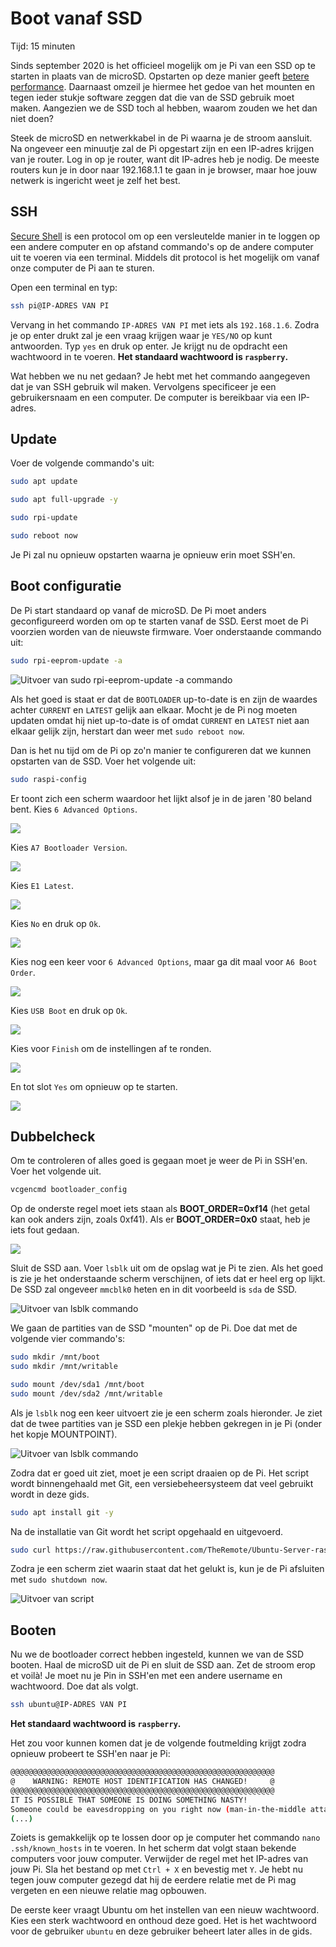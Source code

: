 
# Boot vanaf SSD

<Callout emoji="&#x2139;">
	Tijd: 15 minuten
</Callout>

Sinds september 2020 is het officieel mogelijk om je Pi van een SSD op te starten in plaats van de microSD. Opstarten op deze manier geeft [betere performance](https://www.tomshardware.com/news/raspberry-pi-4-ssd-test,39811.html). Daarnaast omzeil je hiermee het gedoe van het mounten en tegen ieder stukje software zeggen dat die van de SSD gebruik moet maken. Aangezien we de SSD toch al hebben, waarom zouden we het dan niet doen?

Steek de microSD en netwerkkabel in de Pi waarna je de stroom aansluit. Na ongeveer een minuutje zal de Pi opgestart zijn en een IP-adres krijgen van je router. Log in op je router, want dit IP-adres heb je nodig. De meeste routers kun je in door naar 192.168.1.1 te gaan in je browser, maar hoe jouw netwerk is ingericht weet je zelf het best.

## SSH

[Secure Shell](https://nl.wikipedia.org/wiki/Secure_Shell) is een protocol om op een versleutelde manier in te loggen op een andere computer en op afstand commando's op de andere computer uit te voeren via een terminal. Middels dit protocol is het mogelijk om vanaf onze computer de Pi aan te sturen.

Open een terminal en typ:

```bash
ssh pi@IP-ADRES VAN PI
```

Vervang in het commando `IP-ADRES VAN PI` met iets als `192.168.1.6`. Zodra je op enter drukt zal je een vraag krijgen waar je `YES/NO` op kunt antwoorden. Typ `yes` en druk op enter. Je krijgt nu de opdracht een wachtwoord in te voeren. **Het standaard wachtwoord is `raspberry`.**

Wat hebben we nu net gedaan? Je hebt met het commando aangegeven dat je van SSH gebruik wil maken. Vervolgens specificeer je een gebruikersnaam en een computer. De computer is bereikbaar via een IP-adres.

## Update

Voer de volgende commando's uit:

```bash
sudo apt update
```

```bash
sudo apt full-upgrade -y
```

```bash
sudo rpi-update
```

```bash
sudo reboot now
```

Je Pi zal nu opnieuw opstarten waarna je opnieuw erin moet SSH'en.

## Boot configuratie

De Pi start standaard op vanaf de microSD. De Pi moet anders geconfigureerd worden om op te starten vanaf de SSD. Eerst moet de Pi voorzien worden van de nieuwste firmware. Voer onderstaande commando uit:

```bash
sudo rpi-eeprom-update -a
```

![Uitvoer van `sudo rpi-eeprom-update -a` commando](/bootfromssd.png)

Als het goed is staat er dat de `BOOTLOADER` up-to-date is en zijn de waardes achter `CURRENT` en `LATEST` gelijk aan elkaar. Mocht je de Pi nog moeten updaten omdat hij niet up-to-date is of omdat `CURRENT` en `LATEST` niet aan elkaar gelijk zijn, herstart dan weer met `sudo reboot now`.

Dan is het nu tijd om de Pi op zo'n manier te configureren dat we kunnen opstarten van de SSD. Voer het volgende uit:

```bash
sudo raspi-config
```

Er toont zich een scherm waardoor het lijkt alsof je in de jaren '80 beland bent. Kies `6 Advanced Options`.

![](/6-advancedoptions.png)

Kies `A7 Bootloader Version`.

![](/a7-bootversion.png)

Kies `E1 Latest`.

![](/e1-latest.png)

Kies `No` en druk op `Ok`.

![](/nope.png)

Kies nog een keer voor `6 Advanced Options`, maar ga dit maal voor `A6 Boot Order`.

![](/a6-bootorder.png)

Kies `USB Boot` en druk op `Ok`.

![](/usbboot.png)

Kies voor `Finish` om de instellingen af te ronden.

![](/finish.png)

En tot slot `Yes` om opnieuw op te starten.

![](/reboot.png)

## Dubbelcheck

Om te controleren of alles goed is gegaan moet je weer de Pi in SSH'en. Voer het volgende uit.

```bash
vcgencmd bootloader_config
```

Op de onderste regel moet iets staan als **BOOT\_ORDER=0xf14** (het getal kan ook anders zijn, zoals 0xf41). Als er **BOOT\_ORDER=0x0** staat, heb je iets fout gedaan.

![](/check.png)

Sluit de SSD aan. Voer `lsblk` uit om de opslag wat je Pi te zien. Als het goed is zie je het onderstaande scherm verschijnen, of iets dat er heel erg op lijkt. De SSD zal ongeveer `mmcblk0` heten en in dit voorbeeld is `sda` de SSD.

![Uitvoer van `lsblk` commando](/lsblk.png)

We gaan de partities van de SSD "mounten" op de Pi. Doe dat met de volgende vier commando's:

```bash
sudo mkdir /mnt/boot
sudo mkdir /mnt/writable

sudo mount /dev/sda1 /mnt/boot
sudo mount /dev/sda2 /mnt/writable
```

Als je `lsblk` nog een keer uitvoert zie je een scherm zoals hieronder. Je ziet dat de twee partities van je SSD een plekje hebben gekregen in je Pi (onder het kopje MOUNTPOINT).

![Uitvoer van `lsblk` commando](/mounted.png)

Zodra dat er goed uit ziet, moet je een script draaien op de Pi. Het script wordt binnengehaald met Git, een versiebeheersysteem dat veel gebruikt wordt in deze gids.

```bash
sudo apt install git -y
```

Na de installatie van Git wordt het script opgehaald en uitgevoerd.

```bash
sudo curl https://raw.githubusercontent.com/TheRemote/Ubuntu-Server-raspi4-unofficial/master/BootFix.sh | sudo bash
```

Zodra je een scherm ziet waarin staat dat het gelukt is, kun je de Pi afsluiten met `sudo shutdown now`.

![Uitvoer van script](/script.png)
## Booten

Nu we de bootloader correct hebben ingesteld, kunnen we van de SSD booten. Haal de microSD uit de Pi en sluit de SSD aan. Zet de stroom erop et voilà! Je moet nu je Pin in SSH'en met een andere username en wachtwoord. Doe dat als volgt.

```bash
ssh ubuntu@IP-ADRES VAN PI
```

**Het standaard wachtwoord is `raspberry`.**

Het zou voor kunnen komen dat je de volgende foutmelding krijgt zodra opnieuw probeert te SSH'en naar je Pi:

```bash
@@@@@@@@@@@@@@@@@@@@@@@@@@@@@@@@@@@@@@@@@@@@@@@@@@@@@@@@@@@
@    WARNING: REMOTE HOST IDENTIFICATION HAS CHANGED!     @
@@@@@@@@@@@@@@@@@@@@@@@@@@@@@@@@@@@@@@@@@@@@@@@@@@@@@@@@@@@
IT IS POSSIBLE THAT SOMEONE IS DOING SOMETHING NASTY!
Someone could be eavesdropping on you right now (man-in-the-middle attack)!
(...)
```

Zoiets is gemakkelijk op te lossen door op je computer het commando `nano .ssh/known_hosts` in te voeren. In het scherm dat volgt staan bekende computers voor jouw computer. Verwijder de regel met het IP-adres van jouw Pi. Sla het bestand op met `Ctrl + X` en bevestig met `Y`. Je hebt nu tegen jouw computer gezegd dat hij de eerdere relatie met de Pi mag vergeten en een nieuwe relatie mag opbouwen.

De eerste keer vraagt Ubuntu om het instellen van een nieuw wachtwoord. Kies een sterk wachtwoord en onthoud deze goed. Het is het wachtwoord voor de gebruiker `ubuntu` en deze gebruiker beheert later alles in de gids.
